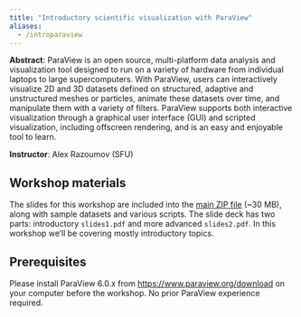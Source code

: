 ```yaml
---
title: "Introductory scientific visualization with ParaView"
aliases:
  - /introparaview
---
```


<!-- {{<cor>}}October 4-5, 2021{{</cor>}}\ -->
<!-- {{<cgr>}}Both days 10 am–1 pm Pacific{{</cgr>}} / -->
<!-- {{<cgr>}}1pm–4 pm Eastern Time{{</cgr>}} / -->
<!-- {{<cgr>}}2pm–5 pm Atlantic{{</cgr>}} -->

**Abstract**: ParaView is an open source, multi-platform data analysis and visualization tool designed to run
on a variety of hardware from individual laptops to large supercomputers. With ParaView, users can
interactively visualize 2D and 3D datasets defined on structured, adaptive and unstructured meshes or
particles, animate these datasets over time, and manipulate them with a variety of filters. ParaView supports
both interactive visualization through a graphical user interface (GUI) and scripted visualization, including
offscreen rendering, and is an easy and enjoyable tool to learn.

**Instructor**: Alex Razoumov (SFU)

<!-- **Helpers**: Jarno van der Kolk, Julie Faure-Lacroix, Marie-Hélène Burle, Tyson Whitehead -->

## Workshop materials

The slides for this workshop are included into the [main ZIP
file](https://raw.githubusercontent.com/razoumov/publish/refs/heads/master/paraview.zip) (~30 MB), along with
sample datasets and various scripts. The slide deck has two parts: introductory `slides1.pdf` and more
advanced `slides2.pdf`. In this workshop we'll be covering mostly introductory topics.

<!-- In case of problems, check this [temporary mirror](https://transfer.sh/I7NwUJ/paraview.zip). -->

<!-- Here are [the slides](../slides/HPC_and_Making_Scientific_Animations_in_ParaView.pdf) for Day 2. -->

## Prerequisites

Please install ParaView 6.0.x from <https://www.paraview.org/download>{target="_blank"} on your computer
before the workshop. No prior ParaView experience required.

<!-- - [Running ParaView (11 min)](https://youtu.be/FloAMW6niRM) -->
<!-- - [File formats and reading raw binary (7 min)](https://youtu.be/gcqeOSTXUTQ) -->
<!-- - [VTK file formats: overview and legacy VTK (13 min)](https://youtu.be/IRuZ4DiiwDs) -->
<!-- - [VTK file formats: XML VTK (4 min)](https://youtu.be/3iiI7VUrgsM) -->
<!-- - [Scientific file formats (5 min)](https://youtu.be/_kJZRbPQsBE) -->
<!-- - [ParaView filters (11 min)](https://youtu.be/u7ui0Y4ysoE) -->
<!-- - [Store your visualization workflow with a state file (2 min)](https://youtu.be/r7cv1lX0Z4M) -->
<!-- - [Side-by-side visualization (3 min)](https://youtu.be/YZHSufVi0aA) -->
<!-- - [Visualizing vectors (6 min)](https://youtu.be/QFlKiCOFHYc) -->
<!-- - [Creating better streamlines (3 min)](https://youtu.be/C3WS2GajvBg) -->
<!-- - [Line integral convolution (LIC) (3 min)](https://youtu.be/MqqduE3EnS8) -->
<!-- - [Reading CSV data (6 min)](https://youtu.be/1yrGH7w0rG4) -->
<!-- - [Putting your visualization online with ParaView Glance (5 min)](https://youtu.be/TWL2CMKSRaU) -->
